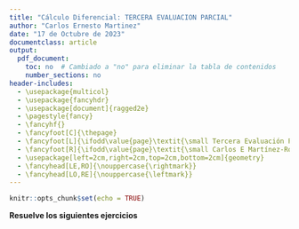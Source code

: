 ```yaml
---
title: "Cálculo Diferencial: TERCERA EVALUACION PARCIAL"
author: "Carlos Ernesto Martinez"
date: "17 de Octubre de 2023"
documentclass: article
output:
  pdf_document:
    toc: no  # Cambiado a "no" para eliminar la tabla de contenidos
    number_sections: no
header-includes:
  - \usepackage{multicol}
  - \usepackage{fancyhdr}
  - \usepackage[document]{ragged2e}
  - \pagestyle{fancy}
  - \fancyhf{}
  - \fancyfoot[C]{\thepage}
  - \fancyfoot[L]{\ifodd\value{page}\textit{\small Tercera Evaluación Parcial}\else\textit{\small Carlos E Martínez-Rodríguez}\fi}
  - \fancyfoot[R]{\ifodd\value{page}\textit{\small Carlos E Martínez-Rodríguez}\else\textit{\small Tercera Evaluación Parcial}\fi}
  - \usepackage[left=2cm,right=2cm,top=2cm,bottom=2cm]{geometry}
  - \fancyhead[LE,RO]{\nouppercase{\rightmark}}
  - \fancyhead[LO,RE]{\nouppercase{\leftmark}}
---
```


```r
knitr::opts_chunk$set(echo = TRUE)

```



\begin{multicols}{2}

Nombre: 


Matr\'icula:


Licenciatura:

Hora de inicio:

Hora de t\'ermino:
\end{multicols}


**Resuelve los siguientes ejercicios**\footnote{Si la gente no cree que las matemáticas son simples, es solo porque no se dan cuenta de lo complicado que es la vida. - \textbf{John von Neumann}}

\begin{enumerate}

\item Determina los siguientes limites
\begin{multicols}{2}
\begin{enumerate}


\item $\lim_{x\to 0}\frac{2x^2 + 3x}{x}${\tiny{\textbf{ (1 pto.)}}}

\item $\lim_{x\to -2}\frac{x^2}{x+2}${\tiny{\textbf{ (1 pto.)}}}

\item $\lim_{x\to -2}\frac{3x}{4-x^2}${\tiny{\textbf{ (1.5 ptos.)}}}
\item $\lim_{x\to -1}\frac{2x}{x^2-9}${\tiny{\textbf{ (1 pto.)}}}

\item $\lim_{x\to 3}\frac{x+2}{x^2-9}${\tiny{\textbf{ (1 pto.)}}}
\item $\lim_{x\to 4}\frac{\sqrt{5+x^2}}{x}${\tiny{\textbf{ (1 pto.)}}}

\item $\lim_{x\to 3}\frac{\sqrt{x^2-9}}{x-3}${\tiny{\textbf{ (1.5 ptos.)}}}
\item $\lim_{x\to 0}\frac{x^3-2x^4}{3x^5-5x^2}${\tiny{\textbf{ (1.5 pto.)}}}

\item $\lim_{x\to 2}\frac{x^3+10x^2+25x}{x^2-5x+6}${\tiny{\textbf{ (1.5 ptos.)}}}
\item $\lim_{x\to 2}\frac{\sqrt{x}-2}{x-4}${\tiny{\textbf{ (1.5 ptos.)}}}
\item $\lim_{x\to 5}\frac{4x}{x-5}${\tiny{\textbf{ (1.5 ptos.)}}}
\item $\lim_{x\to 3}\frac{\sqrt{9+x^2}}{x}${\tiny{\textbf{ (1 pto.)}}}
\item $\lim_{x\to 2}\frac{4x^2 - 5x - 6}{x-2}${\tiny{\textbf{ (1.5 ptos.)}}}

\item $\lim_{x\to 0}\frac{5x^2 + 6x}{x}${\tiny{\textbf{ (1 pto.)}}}

\end{enumerate}
\end{multicols}



\item Calcula los siguientes limites
\begin{multicols}{3}
\begin{enumerate}

\item  $ \lim_{{x \to 0}} \frac{\sin(2x)}{x} $ {\tiny{\textbf{ (2 ptos.)}}}

\item  $ \lim_{{x \to 0}} \frac{\sin(6x)}{\sin(2x)} ${\tiny{\textbf{ (2 ptos.)}}}

\item  $\lim_{{x \to 0}} \frac{4x^2}{\sin^2 3x}${\tiny{\textbf{ (2 ptos.)}}}

\item $\lim_{{x \to 0}} \frac{\sin^4 3x}{2x^3}${\tiny{\textbf{ (2 ptos.)}}}

\item $\lim_{{x \to 0}} \frac{1 - \cos 3x}{2x}${\tiny{\textbf{ (2 ptos.)}}}


\item  $\lim_{{x \to 0}} \frac{2x^2}{1-\cos^2 2x}${\tiny{\textbf{ (2 ptos.)}}}

\item  $\lim_{{x \to 0}} \frac{1-\cos 5x}{\sin 6x}${\tiny{\textbf{ (2 ptos.)}}}

\item  $\lim_{{x \to 0}} \frac{\tan 3x}{7x}${\tiny{\textbf{ (2 ptos.)}}}

\item  $\lim_{{x \to 0}} \frac{1-\cos 3x}{1+\sin 4x}${\tiny{\textbf{ (2 ptos.)}}}

\item  $\lim_{{x \to 0}} \frac{1-\cos^2 6x}{8x^2}${\tiny{\textbf{ (2 ptos.)}}}

\item  $\lim_{{x \to 0}} \frac{\tan^3 8x}{5x^3}${\tiny{\textbf{ (2 ptos.)}}}
 
\item  $\lim_{{x \to 0}} \frac{4x^2 + 3x}{\sin 6x}${\tiny{\textbf{ (2 ptos.)}}}

\item  $\lim_{{x \to 0}} \frac{\sin 6x}{7x^2+10x}${\tiny{\textbf{ (2 ptos.)}}}

\end{enumerate}

\end{multicols}




\end{enumerate}


\begin{center}
\textbf{La suma total de puntos a considerar es de 10.}
\end{center}




